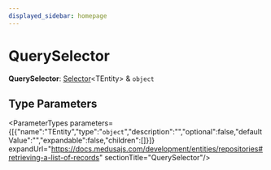```yaml
---
displayed_sidebar: homepage
---
```



# QuerySelector

 **QuerySelector**: [Selector](medusa.Selector.mdx)&#60;TEntity&#62; & `object`

## Type Parameters

<ParameterTypes parameters={[{"name":"TEntity","type":"`object`","description":"","optional":false,"defaultValue":"","expandable":false,"children":[]}]} expandUrl="https://docs.medusajs.com/development/entities/repositories#retrieving-a-list-of-records" sectionTitle="QuerySelector"/>
